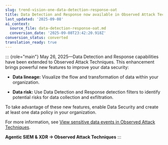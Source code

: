 ```yaml
---
slug: trend-vision-one-data-detection-response-oat
title: Data Detection and Response now available in Observed Attack Techniques
last_updated: '2025-09-08'
ai_context:
  source_file: data-detection-response-oat.md
  conversion_date: '2025-09-08T23:42:20.918Z'
conversion_status: converted
translation_ready: true
---
```


::: {role="main"}
May 26, 2025—Data Detection and Response capabilities have been extended to Observed Attack Techniques. This enhancement brings powerful new features to improve your data security:

- **Data lineage:** Visualize the flow and transformation of data within your organization.

- **Data risk:** Use Data Detection and Response detection filters to identify potential risks for data collection and exfiltration.

To take advantage of these new features, enable Data Security and create at least one data policy in your organization.

For more information, see [View sensitive data events in Observed Attack Techniques](https://docs.trendmicro.com/en-us/documentation/article/trend-vision-one-__sensitive-data-events-oat-2).

**Agentic SIEM & XDR → Observed Attack Techniques**
:::
